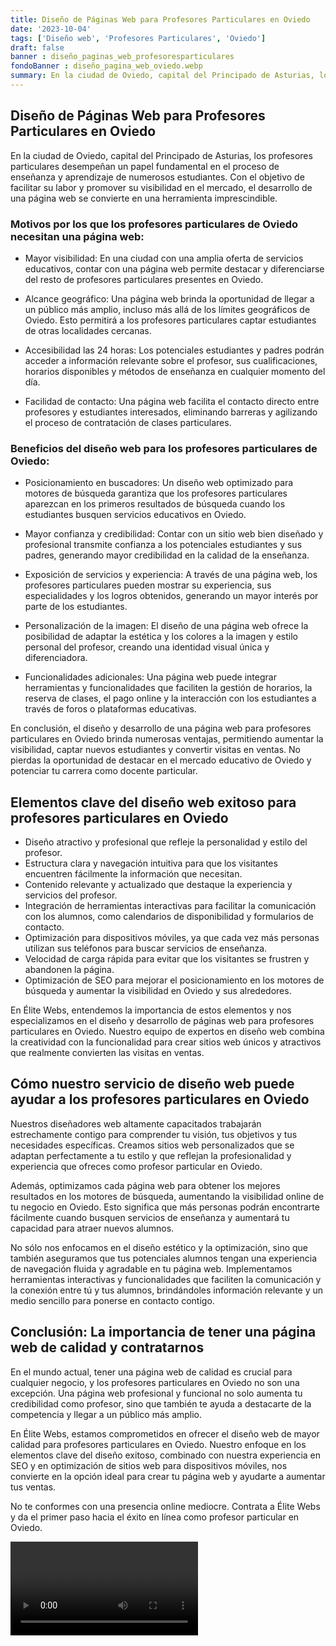 ```yaml
---
title: Diseño de Páginas Web para Profesores Particulares en Oviedo
date: '2023-10-04'
tags: ['Diseño web', 'Profesores Particulares', 'Oviedo']
draft: false
banner : diseño_paginas_web_profesoresparticulares
fondoBanner : diseño_pagina_web_oviedo.webp
summary: En la ciudad de Oviedo, capital del Principado de Asturias, los profesores particulares desempeñan un papel fundamental en el proceso de enseñanza y aprendizaje de numerosos estudiantes. Con el objetivo de facilitar su labor y promover su visibilidad en el mercado, el desarrollo de una página web se convierte en una herramienta imprescindible.
---
```


## Diseño de Páginas Web para Profesores Particulares en Oviedo

En la ciudad de Oviedo, capital del Principado de Asturias, los profesores particulares desempeñan un papel fundamental en el proceso de enseñanza y aprendizaje de numerosos estudiantes. Con el objetivo de facilitar su labor y promover su visibilidad en el mercado, el desarrollo de una página web se convierte en una herramienta imprescindible.

### Motivos por los que los profesores particulares de Oviedo necesitan una página web:

- Mayor visibilidad: En una ciudad con una amplia oferta de servicios educativos, contar con una página web permite destacar y diferenciarse del resto de profesores particulares presentes en Oviedo.

- Alcance geográfico: Una página web brinda la oportunidad de llegar a un público más amplio, incluso más allá de los límites geográficos de Oviedo. Esto permitirá a los profesores particulares captar estudiantes de otras localidades cercanas.

- Accesibilidad las 24 horas: Los potenciales estudiantes y padres podrán acceder a información relevante sobre el profesor, sus cualificaciones, horarios disponibles y métodos de enseñanza en cualquier momento del día.

- Facilidad de contacto: Una página web facilita el contacto directo entre profesores y estudiantes interesados, eliminando barreras y agilizando el proceso de contratación de clases particulares.

### Beneficios del diseño web para los profesores particulares de Oviedo:

- Posicionamiento en buscadores: Un diseño web optimizado para motores de búsqueda garantiza que los profesores particulares aparezcan en los primeros resultados de búsqueda cuando los estudiantes busquen servicios educativos en Oviedo.

- Mayor confianza y credibilidad: Contar con un sitio web bien diseñado y profesional transmite confianza a los potenciales estudiantes y sus padres, generando mayor credibilidad en la calidad de la enseñanza.

- Exposición de servicios y experiencia: A través de una página web, los profesores particulares pueden mostrar su experiencia, sus especialidades y los logros obtenidos, generando un mayor interés por parte de los estudiantes.

- Personalización de la imagen: El diseño de una página web ofrece la posibilidad de adaptar la estética y los colores a la imagen y estilo personal del profesor, creando una identidad visual única y diferenciadora.

- Funcionalidades adicionales: Una página web puede integrar herramientas y funcionalidades que faciliten la gestión de horarios, la reserva de clases, el pago online y la interacción con los estudiantes a través de foros o plataformas educativas.

En conclusión, el diseño y desarrollo de una página web para profesores particulares en Oviedo brinda numerosas ventajas, permitiendo aumentar la visibilidad, captar nuevos estudiantes y convertir visitas en ventas. No pierdas la oportunidad de destacar en el mercado educativo de Oviedo y potenciar tu carrera como docente particular.

<GifSeo />

<Cta />

## Elementos clave del diseño web exitoso para profesores particulares en Oviedo

- Diseño atractivo y profesional que refleje la personalidad y estilo del profesor.
- Estructura clara y navegación intuitiva para que los visitantes encuentren fácilmente la información que necesitan.
- Contenido relevante y actualizado que destaque la experiencia y servicios del profesor.
- Integración de herramientas interactivas para facilitar la comunicación con los alumnos, como calendarios de disponibilidad y formularios de contacto.
- Optimización para dispositivos móviles, ya que cada vez más personas utilizan sus teléfonos para buscar servicios de enseñanza.
- Velocidad de carga rápida para evitar que los visitantes se frustren y abandonen la página.
- Optimización de SEO para mejorar el posicionamiento en los motores de búsqueda y aumentar la visibilidad en Oviedo y sus alrededores.

En Élite Webs, entendemos la importancia de estos elementos y nos especializamos en el diseño y desarrollo de páginas web para profesores particulares en Oviedo. Nuestro equipo de expertos en diseño web combina la creatividad con la funcionalidad para crear sitios web únicos y atractivos que realmente convierten las visitas en ventas.

## Cómo nuestro servicio de diseño web puede ayudar a los profesores particulares en Oviedo

Nuestros diseñadores web altamente capacitados trabajarán estrechamente contigo para comprender tu visión, tus objetivos y tus necesidades específicas. Creamos sitios web personalizados que se adaptan perfectamente a tu estilo y que reflejan la profesionalidad y experiencia que ofreces como profesor particular en Oviedo.

Además, optimizamos cada página web para obtener los mejores resultados en los motores de búsqueda, aumentando la visibilidad online de tu negocio en Oviedo. Esto significa que más personas podrán encontrarte fácilmente cuando busquen servicios de enseñanza y aumentará tu capacidad para atraer nuevos alumnos.

No sólo nos enfocamos en el diseño estético y la optimización, sino que también aseguramos que tus potenciales alumnos tengan una experiencia de navegación fluida y agradable en tu página web. Implementamos herramientas interactivas y funcionalidades que faciliten la comunicación y la conexión entre tú y tus alumnos, brindándoles información relevante y un medio sencillo para ponerse en contacto contigo.

## Conclusión: La importancia de tener una página web de calidad y contratarnos

En el mundo actual, tener una página web de calidad es crucial para cualquier negocio, y los profesores particulares en Oviedo no son una excepción. Una página web profesional y funcional no solo aumenta tu credibilidad como profesor, sino que también te ayuda a destacarte de la competencia y llegar a un público más amplio.

En Élite Webs, estamos comprometidos en ofrecer el diseño web de mayor calidad para profesores particulares en Oviedo. Nuestro enfoque en los elementos clave del diseño exitoso, combinado con nuestra experiencia en SEO y en optimización de sitios web para dispositivos móviles, nos convierte en la opción ideal para crear tu página web y ayudarte a aumentar tus ventas.

No te conformes con una presencia online mediocre. Contrata a Élite Webs y da el primer paso hacia el éxito en línea como profesor particular en Oviedo.

<Video />

<CtaBot job='Profesores Particulares' city='Oviedo'/>

<Gmaps query='Oviedo+españa+maps' />